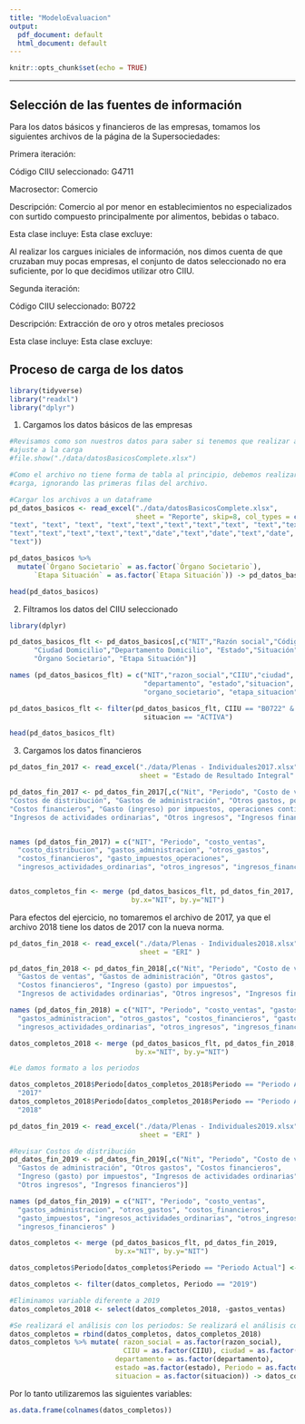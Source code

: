 ```yaml
---
title: "ModeloEvaluacion"
output:
  pdf_document: default
  html_document: default
---
```


```r
knitr::opts_chunk$set(echo = TRUE)
```



-------------------------------------------------------------------------
## Selección de las fuentes de información



Para los datos básicos y financieros de las empresas, tomamos los siguientes archivos de la página de la Supersociedades:
\begin{itemize}
\item datosBasicosComplete.xlsx
\item Plenas - Individuales2017.xlsx
\item Plenas - Individuales2018.xlsx
\item Plenas - Individuales2019.xlsx
\end{itemize}

Primera iteración:



Código CIIU seleccionado: G4711



Macrosector: Comercio



Descripción: Comercio al por menor en establecimientos no especializados con surtido compuesto principalmente por alimentos, bebidas o tabaco.




Esta clase incluye:
\begin{itemize}
\item Los establecimientos no especializados de comercio al por menor de productos cuyo surtido está compuesto principalmente de alimentos (víveres en general), bebidas o tabaco. No obstante, expenden otras mercancías para consumo de los hogares tales como vestuario, electrodomésticos, muebles, artículos de ferretería, cosméticos, entre otros. Suelen realizar este tipo de actividad los denominados supermercados, cooperativas de consumidores, comisariatos y otros establecimientos similares. También se incluyen las tiendas, los graneros, entre otros, que se encuentran en los pueblos o en barrios tradicionales.
\end{itemize}



Esta clase excluye:
\begin{itemize}
\item El expendio de comidas preparadas en restaurantes, cafeterías y por autoservicio.
\end{itemize}



Al realizar los cargues iniciales de información, nos dimos cuenta de que cruzaban muy pocas empresas, el conjunto de datos seleccionado no era suficiente, por lo que decidimos utilizar otro CIIU.





Segunda iteración:



Código CIIU seleccionado: B0722



Descripción: Extracción de oro y otros metales preciosos




Esta clase incluye:
\begin{itemize}
\item La extracción de oro, plata y otros metales del grupo del platino (osmio, iridio, rodio, rutenio y paladio).
\item Las actividades realizadas para extraer el oro existente en los lechos de los ríos sin importar el sistema de extracción empleado (barequeo, motobombas, draguetas, dragas, elevadores, monitores u otros).
\item La extracción de los metales preciosos se realiza a través de dos métodos: de veta o filón, que consiste en la extracción manual, mecanizada o semimecanizada de oro y de plata presentes en las rocas formando venas, vetas o filones.
\item Las actividades o procesos físicos necesarios para separar el oro de la roca que lo contiene, conocidos como procesos de beneficio del mineral, de los cuales los más comunes son la trituración y la molienda (pulverización).
\item Otros procesos tales como lavado (mazamorreo) hasta separar el oro y la plata de otros elementos o impurezas, siempre y cuando se realicen por cuenta del explotador y en sitios cercanos a la mina.
\item El segundo método consiste en la extracción de oro o platino de aluviones (concentración de mineral en el lecho de los ríos), el cual se realiza por diferentes sistemas de extracción, tales como: barequeo (mazamorreo); pequeña minería, representada por grupos de trabajadores que utilizan motobombas, elevadores y draguetas; mediana minería, utilizando maquinaria como retroexcavadoras y buldózeres, y la gran minería que realiza la extracción de metales preciosos por medio de dragas de cucharas.
\end{itemize}



Esta clase excluye:
\begin{itemize}
\item Los servicios de apoyo para la extracción de oro y metales preciosos. Se incluyen en la clase 0990, «Actividades de apoyo para otras actividades de explotación de minas y canteras».
\end{itemize}




## Proceso de carga de los datos




```r
library(tidyverse)
library("readxl")
library("dplyr")

```

1. Cargamos los datos básicos de las empresas
```r

#Revisamos como son nuestros datos para saber si tenemos que realizar algún 
#ajuste a la carga
#file.show("./data/datosBasicosComplete.xlsx")

#Como el archivo no tiene forma de tabla al principio, debemos realizar la 
#carga, ignorando las primeras filas del archivo.

#Cargar los archivos a un dataframe
pd_datos_basicos <- read_excel("./data/datosBasicosComplete.xlsx", 
                               sheet = "Reporte", skip=8, col_types = c("text", 
"text", "text", "text", "text","text","text","text","text", "text","text",
"text","text","text","text","text","date","text","date","text","date", "text",
"text"))

pd_datos_basicos %>% 
  mutate(`Órgano Societario` = as.factor(`Órgano Societario`),
      `Etapa Situación` = as.factor(`Etapa Situación`)) -> pd_datos_basicos

head(pd_datos_basicos)

```

2. Filtramos los datos del CIIU seleccionado
```r
library(dplyr)

pd_datos_basicos_flt <- pd_datos_basicos[,c("NIT","Razón social","Código CIIU",
      "Ciudad Domicilio","Departamento Domicilio", "Estado","Situación", 
      "Órgano Societario", "Etapa Situación")]

names (pd_datos_basicos_flt) = c("NIT","razon_social","CIIU","ciudad",
                                 "departamento", "estado","situacion", 
                                 "organo_societario", "etapa_situacion")

pd_datos_basicos_flt <- filter(pd_datos_basicos_flt, CIIU == "B0722" & 
                                 situacion == "ACTIVA")

head(pd_datos_basicos_flt)

```

3. Cargamos los datos financieros

```r

pd_datos_fin_2017 <- read_excel("./data/Plenas - Individuales2017.xlsx", 
                                sheet = "Estado de Resultado Integral" )

pd_datos_fin_2017 <- pd_datos_fin_2017[,c("Nit", "Periodo", "Costo de ventas",  
"Costos de distribución", "Gastos de administración", "Otros gastos, por función",
"Costos financieros", "Gasto (ingreso) por impuestos, operaciones continuadas",
"Ingresos de actividades ordinarias", "Otros ingresos", "Ingresos financieros")]


names (pd_datos_fin_2017) = c("NIT", "Periodo", "costo_ventas",  
  "costo_distribucion", "gastos_administracion", "otros_gastos", 
  "costos_financieros", "gasto_impuestos_operaciones", 
  "ingresos_actividades_ordinarias", "otros_ingresos", "ingresos_financieros")


datos_completos_fin <- merge (pd_datos_basicos_flt, pd_datos_fin_2017, 
                              by.x="NIT", by.y="NIT")

```

Para efectos del ejercicio, no tomaremos el archivo de 2017, ya que el archivo 2018 tiene los datos de 2017 con la nueva norma.

```r
pd_datos_fin_2018 <- read_excel("./data/Plenas - Individuales2018.xlsx", 
                                sheet = "ERI" )

pd_datos_fin_2018 <- pd_datos_fin_2018[,c("Nit", "Periodo", "Costo de ventas", 
  "Gastos de ventas", "Gastos de administración", "Otros gastos", 
  "Costos financieros", "Ingreso (gasto) por impuestos", 
  "Ingresos de actividades ordinarias", "Otros ingresos", "Ingresos financieros")]

names (pd_datos_fin_2018) = c("NIT", "Periodo", "costo_ventas", "gastos_ventas",
  "gastos_administracion", "otros_gastos", "costos_financieros", "gasto_impuestos",
  "ingresos_actividades_ordinarias", "otros_ingresos", "ingresos_financieros" )

datos_completos_2018 <- merge (pd_datos_basicos_flt, pd_datos_fin_2018,
                               by.x="NIT", by.y="NIT")

#Le damos formato a los periodos

datos_completos_2018$Periodo[datos_completos_2018$Periodo == "Periodo Anterior"] <- 
  "2017"
datos_completos_2018$Periodo[datos_completos_2018$Periodo == "Periodo Actual"] <- 
  "2018"

```

```r
pd_datos_fin_2019 <- read_excel("./data/Plenas - Individuales2019.xlsx",
                                sheet = "ERI" )

#Revisar Costos de distribución
pd_datos_fin_2019 <- pd_datos_fin_2019[,c("Nit", "Periodo", "Costo de ventas", 
  "Gastos de administración", "Otros gastos", "Costos financieros", 
  "Ingreso (gasto) por impuestos", "Ingresos de actividades ordinarias", 
  "Otros ingresos", "Ingresos financieros")]

names (pd_datos_fin_2019) = c("NIT", "Periodo", "costo_ventas", 
  "gastos_administracion", "otros_gastos", "costos_financieros", 
  "gasto_impuestos", "ingresos_actividades_ordinarias", "otros_ingresos",
  "ingresos_financieros" )

datos_completos <- merge (pd_datos_basicos_flt, pd_datos_fin_2019,
                          by.x="NIT", by.y="NIT")

datos_completos$Periodo[datos_completos$Periodo == "Periodo Actual"] <- "2019"

datos_completos <- filter(datos_completos, Periodo == "2019")

```

```r
#Eliminamos variable diferente a 2019
datos_completos_2018 <- select(datos_completos_2018, -gastos_ventas)

#Se realizará el análisis con los periodos: Se realizará el análisis con los periodos: 2017, 2018, 2019
datos_completos = rbind(datos_completos, datos_completos_2018)
datos_completos %>% mutate( razon_social = as.factor(razon_social), 
                            CIIU = as.factor(CIIU), ciudad = as.factor(ciudad),
                          departamento = as.factor(departamento), 
                          estado =as.factor(estado), Periodo = as.factor(Periodo),
                          situacion = as.factor(situacion)) -> datos_completos

```
Por lo tanto utilizaremos las siguientes variables:
```r
as.data.frame(colnames(datos_completos))
```





